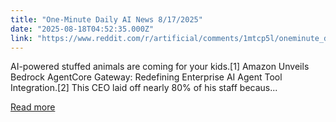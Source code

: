 ```yaml
---
title: "One-Minute Daily AI News 8/17/2025"
date: "2025-08-18T04:52:35.000Z"
link: "https://www.reddit.com/r/artificial/comments/1mtcp5l/oneminute_daily_ai_news_8172025/"
---
```


AI-powered stuffed animals are coming for your kids.[1]
 Amazon Unveils Bedrock AgentCore Gateway: Redefining Enterprise AI Agent Tool Integration.[2]
 This CEO laid off nearly 80% of his staff becaus...

[Read more](https://www.reddit.com/r/artificial/comments/1mtcp5l/oneminute_daily_ai_news_8172025/)
